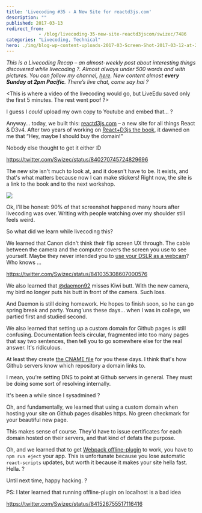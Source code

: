 ```yaml
---
title: 'Livecoding #35 - A New Site for reactd3js.com'
description: ""
published: 2017-03-13
redirect_from: 
            - /blog/livecoding-35-new-site-reactd3jscom/swizec/7486
categories: "Livecoding, Technical"
hero: ./img/blog-wp-content-uploads-2017-03-Screen-Shot-2017-03-12-at-23.41.01.png
---
```

_This is a Livecoding Recap – an almost-weekly post about interesting things discovered while livecoding ?. Almost always under 500 words and with pictures. You can follow my channel, [here](https://liveedu.tv/swizec). New content almost **every Sunday at 2pm Pacific**. There’s live chat, come say hai ?_



<This is where a video of the livecoding would go, but LiveEdu saved only the first 5 minutes. The rest went poof ?>





I guess I _could_ upload my own copy to Youtube and embed that… ?



Anyway… today, we built this: [reactd3js.com](http://www.reactd3js.com) – a new site for all things React & D3v4. After two years of working on [React+D3js the book](https://swizec.com/reactd3js), it dawned on me that “Hey, maybe I should buy the domain!”



Nobody else thought to get it either :D



https://twitter.com/Swizec/status/840270745724829696



The new site isn't much to look at, and it doesn't have to be. It exists, and that's what matters because now I can make stickers! Right now, the site is a link to the book and to the next workshop.



![](./img/blog-wp-content-uploads-2017-03-Screen-Shot-2017-03-12-at-23.41.01.png)



Ok, I'll be honest: 90% of that screenshot happened many hours after livecoding was over. Writing with people watching over my shoulder still feels weird.



So what did we learn while livecoding this?



We learned that Canon didn't think their flip screen UX through. The cable between the camera and the computer covers the screen you use to see yourself. Maybe they never intended you to [use your DSLR as a webcam](https://swizec.com/blog/connected-canon-dslr-webcam/swizec/7477)? Who knows ...



https://twitter.com/Swizec/status/841035308607000576



We also learned that [@daemon92](https://www.liveedu.tv/daemon92/) misses Kiwi butt. With the new camera, my bird no longer puts his butt in front of the camera. Such loss.



And Daemon is still doing homework. He hopes to finish soon, so he can go spring break and party. Young'uns these days… when I was in college, we partied first and studied second.



We also learned that setting up a custom domain for Github pages is still confusing. Documentation feels circular, fragmented into too many pages that say two sentences, then tell you to go somewhere else for the real answer. It's ridiculous.



At least they create [the CNAME file](https://github.com/Swizec/reactd3js.com/blob/master/CNAME) for you these days. I think that's how Github servers know which repository a domain links to.



I mean, you're setting DNS to point at Github servers in general. They must be doing some sort of resolving internally.



It's been a while since I sysadmined ?



Oh, and fundamentally, we learned that using a custom domain when hosting your site on Github pages disables https. No green checkmark for your beautiful new page.



This makes sense of course. They'd have to issue certificates for each domain hosted on their servers, and that kind of defats the purpose.



Oh, and we learned that to get [Webpack offline-plugin](https://github.com/NekR/offline-plugin) to work, you have to `npm run eject` your app. This is unfortunate because you lose automatic `react-scripts` updates, but worth it because it makes your site hella fast. Hella. ?



Until next time, happy hacking. ?



PS: I later learned that running offline-plugin on localhost is a bad idea



https://twitter.com/Swizec/status/841526755517116416